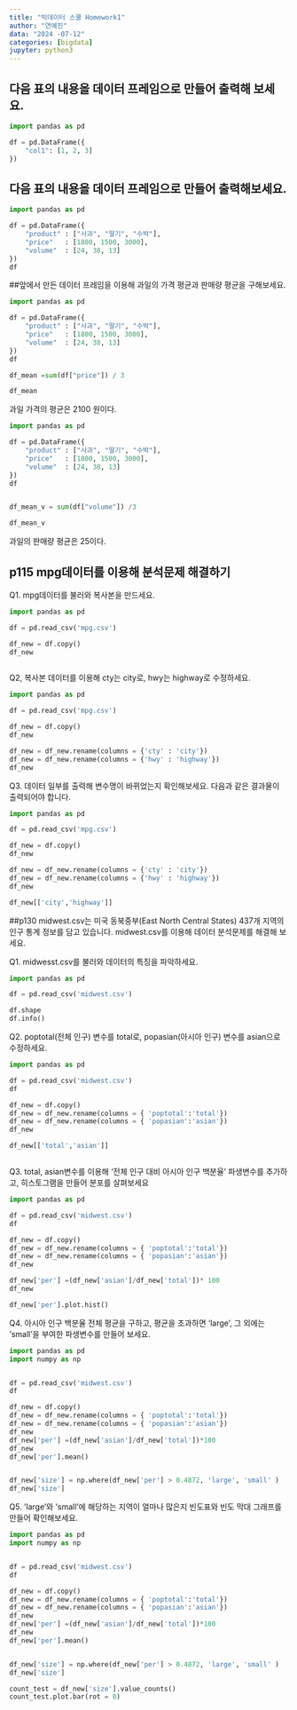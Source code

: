 ```yaml
---
title: "빅데이터 스쿨 Homework1"
author: "연예진"
data: "2024 -07-12"
categories: [bigdata]
jupyter: python3
---
```


## 다음 표의 내용을 데이터 프레임으로 만들어 출력해 보세요.

```python
import pandas as pd

df = pd.DataFrame({
    "col1": [1, 2, 3]
})
```

## 다음 표의 내용을 데이터 프레임으로 만들어 출력해보세요.

```python
import pandas as pd

df = pd.DataFrame({
    "product" : ["사과", "딸기", "수박"],
    "price"   : [1800, 1500, 3000],
    "volume"  : [24, 38, 13]
})
df

```

##앞에서 만든 데이터 프레임을 이용해 과일의 가격 평균과 판매량 평균을 구해보세요.

```python
import pandas as pd

df = pd.DataFrame({
    "product" : ["사과", "딸기", "수박"],
    "price"   : [1800, 1500, 3000],
    "volume"  : [24, 38, 13]
})
df

df_mean =sum(df["price"]) / 3

df_mean 


```

과일 가격의 평균은 2100 원이다.

```python
import pandas as pd

df = pd.DataFrame({
    "product" : ["사과", "딸기", "수박"],
    "price"   : [1800, 1500, 3000],
    "volume"  : [24, 38, 13]
})
df


df_mean_v = sum(df["volume"]) /3

df_mean_v
```

과일의 판매량 평균은 25이다.

## p115 mpg데이터를 이용해 분석문제 해결하기

Q1. mpg데이터를 불러와 복사본을 만드세요.

```python
import pandas as pd

df = pd.read_csv('mpg.csv')

df_new = df.copy()
df_new



```

Q2, 복사본 데이터를 이용해 cty는 city로, hwy는 highway로 수정하세요.

```python
import pandas as pd

df = pd.read_csv('mpg.csv')

df_new = df.copy()
df_new

df_new = df_new.rename(columns = {'cty' : 'city'})
df_new = df_new.rename(columns = {'hwy' : 'highway'})
df_new


```

Q3. 데이터 일부를 출력해 변수명이 바뀌었는지 확인해보세요. 다음과 같은 결과물이 출력되어야 합니다.

```python

import pandas as pd

df = pd.read_csv('mpg.csv')

df_new = df.copy()
df_new

df_new = df_new.rename(columns = {'cty' : 'city'})
df_new = df_new.rename(columns = {'hwy' : 'highway'})
df_new

df_new[['city','highway']]


```

##p130 midwest.csv는 미국 동북중부(East North Central States) 437개 지역의 인구 통계 정보를 담고 있습니다. midwest.csv를 이용해 데이터 분석문제를 해결해 보세요.

Q1. midwesst.csv를 불러와 데이터의 특징을 파악하세요.

```python
import pandas as pd

df = pd.read_csv('midwest.csv')

df.shape
df.info()

```

Q2. poptotal(전체 인구) 변수를 total로, popasian(아시아 인구) 변수를 asian으로 수정하세요.

```python
import pandas as pd

df = pd.read_csv('midwest.csv')
df

df_new = df.copy()
df_new = df_new.rename(columns = { 'poptotal':'total'}) 
df_new = df_new.rename(columns = { 'popasian':'asian'}) 
df_new

df_new[['total','asian']]



```

Q3. total, asian변수를 이용해 '전체 인구 대비 아시아 인구 백분율' 파생변수를 추가하고, 히스토그램을 만들어 분포를 살펴보세요

```python
import pandas as pd

df = pd.read_csv('midwest.csv')
df

df_new = df.copy()
df_new = df_new.rename(columns = { 'poptotal':'total'}) 
df_new = df_new.rename(columns = { 'popasian':'asian'}) 
df_new

df_new['per'] =(df_new['asian']/df_new['total'])* 100
df_new

df_new['per'].plot.hist()


```

Q4. 아시아 인구 백분율 전체 평균을 구하고, 평균을 초과하면 'large', 그 외에는 'small'을 부여한 파생변수를 만들어 보세요.

```python

import pandas as pd
import numpy as np


df = pd.read_csv('midwest.csv')
df

df_new = df.copy()
df_new = df_new.rename(columns = { 'poptotal':'total'}) 
df_new = df_new.rename(columns = { 'popasian':'asian'}) 
df_new
df_new['per'] =(df_new['asian']/df_new['total'])*100
df_new
df_new['per'].mean() 


df_new['size'] = np.where(df_new['per'] > 0.4872, 'large', 'small' )
df_new['size']

```

Q5. 'large'와 'small'에 해당하는 지역이 얼마나 많은지 빈도표와 빈도 막대 그래프를 만들어 확인해보세요.

```python

import pandas as pd
import numpy as np


df = pd.read_csv('midwest.csv')
df

df_new = df.copy()
df_new = df_new.rename(columns = { 'poptotal':'total'}) 
df_new = df_new.rename(columns = { 'popasian':'asian'}) 
df_new
df_new['per'] =(df_new['asian']/df_new['total'])*100
df_new
df_new['per'].mean() 


df_new['size'] = np.where(df_new['per'] > 0.4872, 'large', 'small' )
df_new['size']

count_test = df_new['size'].value_counts()
count_test.plot.bar(rot = 0)

```
